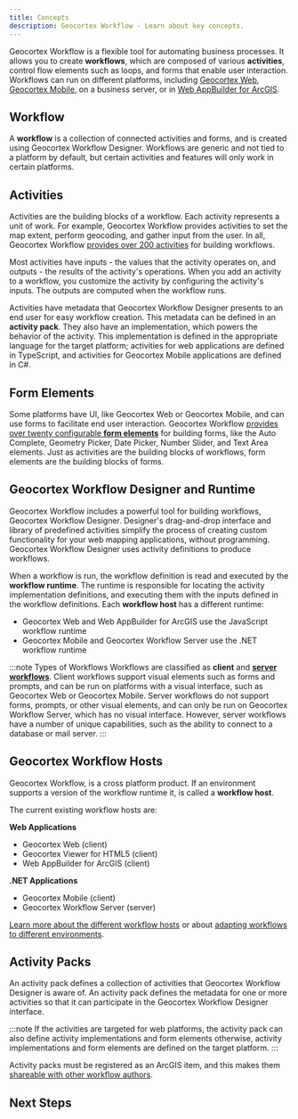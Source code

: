 ```yaml
---
title: Concepts
description: Geocortex Workflow - Learn about key concepts.
---
```



<DesignerCallout />

Geocortex Workflow is a flexible tool for automating business processes. It allows you to create **workflows**, which are composed of various **activities**, control flow elements such as loops, and forms that enable user interaction. Workflows can run on different platforms, including [Geocortex Web](https://www.geocortex.com/products/gxw/), [Geocortex Mobile](https://www.geocortex.com/products/gxm/), on a business server, or in [Web AppBuilder for ArcGIS](https://www.esri.com/en-us/arcgis/products/web-appbuilder/overview).

## Workflow

A **workflow** is a collection of connected activities and forms, and is created using Geocortex Workflow Designer. Workflows are generic and not tied to a platform by default, but certain activities and features will only work in certain platforms.

## Activities

Activities are the building blocks of a workflow. Each activity represents a unit of work. For example, Geocortex Workflow provides activities to set the map extent, perform geocoding, and gather input from the user. In all, Geocortex Workflow [provides over 200 activities](https://docs.geocortex.com/workflow/latest/help/Default.htm#wf5/help/activity-reference.htm%3FTocPath%3DActivities%7CActivity%2520Reference%7C_____0) for building workflows.

Most activities have inputs - the values that the activity operates on, and outputs - the results of the activity's operations. When you add an activity to a workflow, you customize the activity by configuring the activity's inputs. The outputs are computed when the workflow runs.

Activities have metadata that Geocortex Workflow Designer presents to an end user for easy workflow creation. This metadata can be defined in an **activity pack**. They also have an implementation, which powers the behavior of the activity. This implementation is defined in the appropriate language for the target platform; activities for web applications are defined in TypeScript, and activities for Geocortex Mobile applications are defined in C#.

## Form Elements

Some platforms have UI, like Geocortex Web or Geocortex Mobile, and can use forms to facilitate end user interaction. Geocortex Workflow [provides over twenty configurable **form elements**](https://docs.geocortex.com/workflow/latest/help/Default.htm#wf5/help/activity-reference.htm%3FTocPath%3DActivities%7CActivity%2520Reference%7C_____0) for building forms, like the Auto Complete, Geometry Picker, Date Picker, Number Slider, and Text Area elements. Just as activities are the building blocks of workflows, form elements are the building blocks of forms.

## Geocortex Workflow Designer and Runtime

Geocortex Workflow includes a powerful tool for building workflows, Geocortex Workflow Designer. Designer's drag-and-drop interface and library of predefined activities simplify the process of creating custom functionality for your web mapping applications, without programming. Geocortex Workflow Designer uses activity definitions to produce workflows.

When a workflow is run, the workflow definition is read and executed by the **workflow runtime**. The runtime is responsible for locating the activity implementation definitions, and executing them with the inputs defined in the workflow definitions. Each **workflow host** has a different runtime:

-   Geocortex Web and Web AppBuilder for ArcGIS use the JavaScript workflow runtime
-   Geocortex Mobile and Geocortex Workflow Server use the .NET workflow runtime

:::note Types of Workflows
Workflows are classified as **client** and [**server workflows**](https://docs.geocortex.com/workflow/latest/help/Default.htm#wf5/help/server-workflows.htm%3FTocPath%3DServer%2520Workflows%7C_____0). Client workflows support visual elements such as forms and prompts, and can be run on platforms with a visual interface, such as Geocortex Web or Geocortex Mobile. Server workflows do not support forms, prompts, or other visual elements, and can only be run on Geocortex Workflow Server, which has no visual interface. However, server workflows have a number of unique capabilities, such as the ability to connect to a database or mail server.
:::

## Geocortex Workflow Hosts

Geocortex Workflow, is a cross platform product. If an environment supports a version of the workflow runtime it, is called a **workflow host**.

The current existing workflow hosts are:

**Web Applications**

-   Geocortex Web (client)
-   Geocortex Viewer for HTML5 (client)
-   Web AppBuilder for ArcGIS (client)

**.NET Applications**

-   Geocortex Mobile (client)
-   Geocortex Workflow Server (server)

[Learn more about the different workflow hosts](https://docs.geocortex.com/workflow/latest/help/Default.htm#wf5/help/hosting.htm%3FTocPath%3DConfigure%2520Host%2520Applications%7C_____0) or about [adapting workflows to different environments](https://docs.geocortex.com/workflow/latest/help/Default.htm#wf5/help/run-in-different-environments.htm#Run_a_Workflow_in_Different_Environments%3FTocPath%3DRun%2520a%2520Workflow%2520in%2520Different%2520Environments%7C_____0).

## Activity Packs

An activity pack defines a collection of activities that Geocortex Workflow Designer is aware of. An activity pack defines the metadata for one or more activities so that it can participate in the Geocortex Workflow Designer interface.

:::note
If the activities are targeted for web platforms, the activity pack can also define activity implementations and form elements otherwise, activity implementations and form elements are defined on the target platform.
:::

Activity packs must be registered as an ArcGIS item, and this makes them [shareable with other workflow authors](sdk-web-overview.mdx#sharing-the-activity-pack).

## Next Steps

<UseCaseContainer>
    <UseCaseCard
        title="Get Started with the Web Applications SDK"
        description="Build custom activities and form elements with the Web Applications SDK"
        link={useBaseUrl("docs/workflow/sdk-web-overview")}
    />
    <UseCaseCard
        title="Get Started with the Geocortex Mobile SDK"
        description="Build custom activities and form elements with the Geocortex Mobile SDK"
        link={useBaseUrl("docs/workflow/sdk-mobile-overview")}
    />
    <UseCaseCard
        title="Get Started with Geocortex Workflow Server"
        description="Build custom activities for a server environment with Geocortex Workflow Server"
        link={useBaseUrl("docs/workflow/sdk-server-overview")}
    />
</UseCaseContainer>
